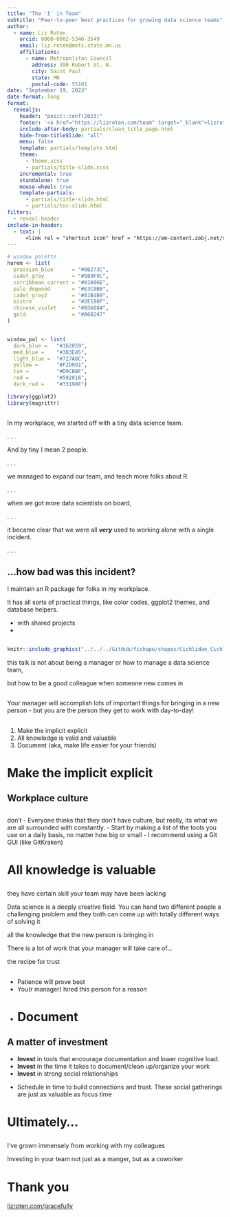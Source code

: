 ```yaml
---
title: "The 'I' in Team"
subtitle: "Peer-to-peer best practices for growing data science teams"
author: 
  - name: Liz Roten
    orcid: 0000-0002-5346-3549
    email: liz.roten@metc.state.mn.us
    affiliations:
      - name: Metropolitan Council
        address: 390 Robert St. N.
        city: Saint Paul
        state: MN
        postal-code: 55101
date: "September 19, 2023"
date-format: long
format: 
  revealjs:
    header: "posit::conf(2023)"
    footer: '<a href="https://lizroten.com/team" target="_blank">lizroten.com/team</a>'
    include-after-body: partials/clean_title_page.html
    hide-from-titleSlide: "all"
    menu: false
    template: partials/template.html
    theme: 
      - theme.scss
      - partials/title-slide.scss
    incremental: true
    standalone: true
    mouse-wheel: true
    template-partials:
      - partials/title-slide.html
      - partials/toc-slide.html
filters: 
  - reveal-header
include-in-header:
  - text: |
      <link rel = "shortcut icon" href = "https://em-content.zobj.net/source/google/350/busts-in-silhouette_1f465.png" />
---
```

```r
# window palette
harem <- list(
  prussian_blue      = "#0B273C",
  cadet_gray         = "#989F9C",
  carribbean_current = "#01606E",
  pale_dogwood       = "#E3C0B6",
  cadet_gray2        = "#A1B4B9",
  bistre             = "#2E180F",
  chinese_violet     = "#856084",
  gold               = "#A68247"
)


window_pal <- list(
  dark_blue =   "#162059",
  med_blue =    "#383E45",
  light_blue =  "#727A8C",
  yellow =      "#F2D091",
  tan =         "#D9CBBF",
  red =         "#592816",
  dark_red =    "#33190F")

library(ggplot2)
library(magrittr)
```


## 

In my workplace, we started off with a tiny data science team. 

<!-- need *time*, place, and characters -->
. . .


And by tiny I mean 2 people. 

. . . 

we managed to expand our team, and teach more folks about R.

. . . 

when we got more data scientists on board, 

. . .

it became clear that we were all **_very_** used to working alone with a single incident. 

. . . 

## ...how bad was this incident?

I maintain an R package for folks in my workplace.

It has all sorts of practical things, like color codes, ggplot2 themes, and database helpers. 

<!-- This isn't exactly ideal for building a functional team -->


<!-- I don't think this story is particularly unique -->
<!-- we all make mistakes that break other peoples' code -->
- with shared projects
- 



## 

```r
knitr::include_graphics("../../../GitHub/fishape/shapes/Cichlidae_Cichla.piquiti.png")
```


this talk is not about being a manager or how to manage a data science team, 

but how to be a good colleague when someone new comes in

## 

<!-- Work is work, and what makes it enjoyable, more than the subject matter, is the *people* you get work with and the team you create.  -->

Your manager will accomplish lots of important things for bringing in a new person - but you are the person they get to work with day-to-day!



## 

1. Make the implicit explicit
1. All knowledge is valid and valuable
1. Document (aka, make life easier for your friends)

# Make the implicit explicit {background-color="#A1B4B9"}



## Workplace culture {background-color="#A1B4B9"}


## {background-color="#A1B4B9"}

don't
- Everyone thinks that they don't have culture, but really, its what we are all surrounded with constantly.
- Start by making a list of the tools you use on a daily basis, no matter how big or small
<!-- go through how you use them, and to what extent -->
<!-- how do they make your life easier? -->
- I recommend using a Git GUI (like GitKraken)
<!-- - A git GUI is a great way to visualize branches and track progress over time. -->
<!-- It also  -->




# All knowledge is valuable {background-color="#D9CBBF"}

## {background-color="#D9CBBF"}


they have certain skill your team may have been lacking

Data science is a deeply creative field. You can hand two different people a challenging problem and they both can come up with totally different ways of solving it

all the knowledge that the new person is bringing in 

There is a lot of work that your manager will take care of...

the recipe for trust 


##  {background-color="#D9CBBF"}

- Patience will prove best
<!-- your manager will do a lot of the legwork to get this person onboard,  -->
<!-- like setting up timesheets and going through workplace policies -->
<!-- but you are still the person they will be actually working with -->
<!-- you will have to bring this person up to speed, and that is part of it -->
- You(r manager) hired this person for a reason
-
# Document {background-color="#E3C0B6"}


## A matter of investment {background-color="#E3C0B6"}


- **Invest** in tools that encourage documentation and lower cognitive load.
- **Invest** in the time it takes to document/clean up/organize your work
- **Invest** in strong social relationships

<!-- do things that don't feel like work -->
<!-- - Try making every other team meeting a casual hang-out -->
- Schedule in time to build connections and trust. These social gatherings are just as valuable as focus time


<!-- Even if your new colleague says they have experience with git, that could mean very different things.  -->


# Ultimately...

## 

I've grown immensely from working with my colleagues

Investing in your team not just as a manger, but as a coworker

# Thank you

<a href="https://lizroten.com/gracefully" target="_blank">lizroten.com/gracefully</a>

